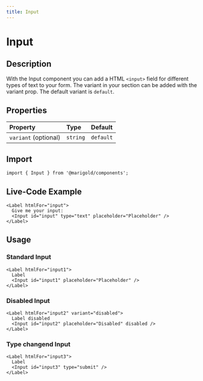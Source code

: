 ```yaml
---
title: Input
---
```


# Input

## Description

With the Input component you can add a HTML `<input>` field for different types of text to your form.
The variant in your section can be added with the variant prop. The default variant is `default`.

## Properties

| Property             | Type     | Default   |
| :------------------- | :------- | :-------- |
| `variant` (optional) | `string` | `default` |

## Import

```tsx onlyCode
import { Input } from '@marigold/components';
```

## Live-Code Example

```tsx expandCode
<Label htmlFor="input">
  Give me your input:
  <Input id="input" type="text" placeholder="Placeholder" />
</Label>
```

## Usage

### Standard Input

```tsx
<Label htmlFor="input1">
  Label
  <Input id="input1" placeholder="Placeholder" />
</Label>
```

### Disabled Input

```tsx
<Label htmlFor="input2" variant="disabled">
  Label disabled
  <Input id="input2" placeholder="Disabled" disabled />
</Label>
```

### Type changend Input

```tsx
<Label htmlFor="input3">
  Label
  <Input id="input3" type="submit" />
</Label>
```

